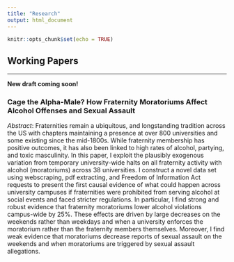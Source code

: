 ```yaml
---
title: "Research"
output: html_document
---
```


```r
knitr::opts_chunk$set(echo = TRUE)
```

## Working Papers
***
**New draft coming soon!**

### Cage the Alpha-Male? How Fraternity Moratoriums Affect Alcohol Offenses and Sexual Assault

*Abstract*: Fraternities remain a ubiquitous, and longstanding tradition across the US with chapters maintaining a presence at over 800 universities and some existing since the mid-1800s. While fraternity membership has positive outcomes, it has also been linked to high rates of alcohol, partying, and toxic masculinity. In this paper, I exploit the plausibly exogenous variation from temporary university-wide halts on all fraternity activity with alcohol (moratoriums) across 38 universities. I construct a novel data set using webscraping, pdf extracting, and Freedom of Information Act requests to present the first causal evidence of what could happen across university campuses if fraternities were prohibited from serving alcohol at social events and faced stricter regulations. In particular, I find strong and robust evidence that fraternity moratoriums lower alcohol violations campus-wide by 25%. These effects are driven by large decreases on the weekends rather than weekdays and when a university enforces the moratorium rather than the fraternity members themselves. Moreover, I find weak evidence that moratoriums decrease reports of sexual assault on the weekends and when moratoriums are triggered by sexual assault allegations. 

